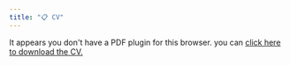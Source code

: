 ```yaml
---
title: "📋 CV"
---
```


```{=html}
<object data="/assets/PDFs/cv.pdf" type="application/pdf" width="100%" height="100%" style="min-height:100vh;">
    <p>It appears you don't have a PDF plugin for this browser.
    you can <a href="/assets/PDFs/cv.pdf">click here to
    download the CV.</a></p>
</object>
```
